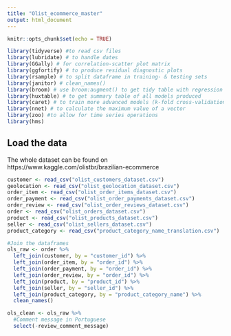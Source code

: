 ```yaml
---
title: "Olist_ecommerce_master"
output: html_document
---
```


```r
knitr::opts_chunk$set(echo = TRUE)
```

```r
library(tidyverse) #to read csv files
library(lubridate) # to handle dates
library(GGally) # for correlation-scatter plot matrix
library(ggfortify) # to produce residual diagnostic plots
library(rsample) # to split dataframe in training- & testing sets
library(janitor) # clean_names()
library(broom) # use broom:augment() to get tidy table with regression output, residuals, etc
library(huxtable) # to get summary table of all models produced
library(caret) # to train more advanced models (k-fold cross-validation, stepwise regression, LASSO)
library(nnet) # to calculate the maximum value of a vector
library(zoo) #to allow for time series operations
library(hms)
```


## Load the data
The whole dataset can be found on https://www.kaggle.com/olistbr/brazilian-ecommerce

```r
customer <- read_csv("olist_customers_dataset.csv")
geolocation <- read_csv("olist_geolocation_dataset.csv")
order_item <- read_csv("olist_order_items_dataset.csv")
order_payment <- read_csv("olist_order_payments_dataset.csv")
order_review <- read_csv("olist_order_reviews_dataset.csv")
order <- read_csv("olist_orders_dataset.csv")
product <- read_csv("olist_products_dataset.csv")
seller <- read_csv("olist_sellers_dataset.csv")
product_category <- read_csv("product_category_name_translation.csv")
```
```r
#Join the dataframes
ols_raw <- order %>% 
  left_join(customer, by = "customer_id") %>% 
  left_join(order_item, by = "order_id") %>% 
  left_join(order_payment, by = "order_id") %>% 
  left_join(order_review, by = "order_id") %>% 
  left_join(product, by = "product_id") %>% 
  left_join(seller, by = "seller_id") %>% 
  left_join(product_category, by = "product_category_name") %>% 
  clean_names()

```

```r
ols_clean <- ols_raw %>% 
  #Comment message in Portuguese
  select(-review_comment_message)
```




